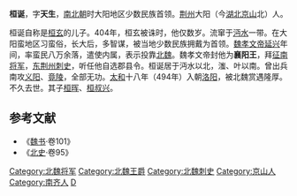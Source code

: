 '''桓诞'''{{BD|？||494年||catIdx=H}}，字'''天生'''，[[南北朝|南北朝]]时大阳地区少数民族首领。[[荆州|荆州]]大阳（今[[湖北|湖北]][[京山|京山]]北）人。

桓诞自称是[[桓玄|桓玄]]的儿子。404年，桓玄被诛时，他仅数岁。流窜于[[沔水|沔水]]一带。在大阳蛮地区习蛮俗，长大后，多智谋，被当地少数民族拥戴为首领。[[魏孝文帝|魏孝文帝]][[延兴_(北魏)|延兴]]年间，率蛮民八万余落，遣使内属，表示投靠[[北魏|北魏]]。魏孝文帝封他为'''襄阳王'''，拜[[征南将军|征南将军]]，[[东荆州|东荆州]][[刺史|刺史]]，听任他自选郡县令。桓诞居于沔水以北，滍、叶以南。曾出兵南攻[[义阳|义阳]]、[[竟陵|竟陵]]，全部无功。[[太和_(北魏)|太和]]十八年（494年）入朝[[洛阳|洛阳]]，被北魏赏遇隆厚。不久去世。其子[[桓晖|桓晖]]、[[桓叔兴|桓叔兴]]。
== 参考文献 ==
* 《[[魏书|魏书]]·卷101》
* 《[[北史|北史]]·卷95》
{{DEFAULTSORT:H}}
[[Category:北魏将军|Category:北魏将军]]
[[Category:北魏王爵|Category:北魏王爵]]
[[Category:北魏刺史|Category:北魏刺史]]
[[Category:京山人|Category:京山人]]
[[Category:南齐人|Category:南齐人]]
[[Category:桓姓|D]]